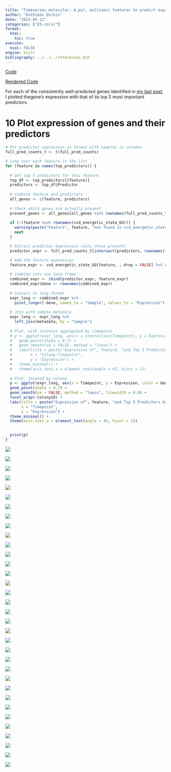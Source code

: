 ```yaml
---
title: "Timeseries molecular: A.pul, multiomic features to predict expression. Machine learning -- Part 4"
author: "Kathleen Durkin"
date: "2025-05-12"
categories: ["E5-coral"]
format:
  html:
    toc: true
execute: 
  eval: FALSE
engine: knitr
bibliography: ../../../references.bib
---
```


[Code](https://github.com/urol-e5/timeseries_molecular/blob/main/D-Apul/code/22.3-Apul-multiomic-machine-learning-byTP.Rmd)

[Rendered Code](https://github.com/urol-e5/timeseries_molecular/blob/main/D-Apul/code/22.3-Apul-multiomic-machine-learning-byTP.md)

For each of the consistently well-predicted genes identified in [my last post](./2025_05_08_timeseries_multiomic_ML_3.qmd), I plotted thegene's expression with that of its top 5 most important predictors.

# 10 Plot expression of genes and their predictors

``` r
# Put predictor expression in format with samples in columns
full_pred_counts_t <- t(full_pred_counts)

# Loop over each feature in the list
for (feature in names(top_predictors)) {
  
  # Get top 5 predictors for this feature
  top_df <- top_predictors[[feature]]
  predictors <- top_df$Predictor
  
  # Combine feature and predictors
  all_genes <- c(feature, predictors)
  
  # Check which genes are actually present
  present_genes <- all_genes[all_genes %in% rownames(full_pred_counts_t) | all_genes %in% rownames(vsd_energetic_state_GO)]
  
  if (!(feature %in% rownames(vsd_energetic_state_GO))) {
    warning(paste("Feature", feature, "not found in vsd_energetic_state_GO Skipping..."))
    next
  }

  # Extract predictor expression (only those present)
  predictor_expr <- full_pred_counts_t[intersect(predictors, rownames(full_pred_counts_t)), , drop = FALSE] %>% as.data.frame()

  # Add the feature expression
  feature_expr <- vsd_energetic_state_GO[feature, , drop = FALSE] %>% as.data.frame()
  
  # Combine into one data frame
  combined_expr <- rbind(predictor_expr, feature_expr)
  combined_expr$Gene <- rownames(combined_expr)
  
  # Convert to long format
  expr_long <- combined_expr %>%
    pivot_longer(-Gene, names_to = "Sample", values_to = "Expression")
  
  # Join with sample metadata
  expr_long <- expr_long %>%
    left_join(metadata, by = "Sample")
  
  # Plot, with colonies aggregated by timepoint
  # p <- ggplot(expr_long, aes(x = interaction(Timepoint), y = Expression, color = Gene, group = Gene)) +
  #   geom_point(alpha = 0.7) +
  #   geom_smooth(se = FALSE, method = "loess") +
  #   labs(title = paste("Expression of", feature, "and Top 5 Predictors"),
  #        x = "Colony-Timepoint",
  #        y = "Expression") +
  #   theme_minimal() +
  #   theme(axis.text.x = element_text(angle = 45, hjust = 1))
  
  # Plot, faceted by colony
  p <- ggplot(expr_long, aes(x = Timepoint, y = Expression, color = Gene, group = Gene)) +
  geom_point(alpha = 0.7) +
  geom_smooth(se = FALSE, method = "loess", linewidth = 0.8) +
  facet_wrap(~ColonyID) +
  labs(title = paste("Expression of", feature, "and Top 5 Predictors by Colony"),
       x = "Timepoint",
       y = "Expression") +
  theme_minimal() +
  theme(axis.text.x = element_text(angle = 45, hjust = 1))

  
  print(p)
}
```



![](./images/22.3-Apul-multiomic-machine-learning-byTP_files_2/unnamed-chunk-73-1.png)<!-- -->



![](./images/22.3-Apul-multiomic-machine-learning-byTP_files_2/unnamed-chunk-73-2.png)<!-- -->



![](./images/22.3-Apul-multiomic-machine-learning-byTP_files_2/unnamed-chunk-73-3.png)<!-- -->



![](./images/22.3-Apul-multiomic-machine-learning-byTP_files_2/unnamed-chunk-73-4.png)<!-- -->



![](./images/22.3-Apul-multiomic-machine-learning-byTP_files_2/unnamed-chunk-73-5.png)<!-- -->



![](./images/22.3-Apul-multiomic-machine-learning-byTP_files_2/unnamed-chunk-73-6.png)<!-- -->



![](./images/22.3-Apul-multiomic-machine-learning-byTP_files_2/unnamed-chunk-73-7.png)<!-- -->



![](./images/22.3-Apul-multiomic-machine-learning-byTP_files_2/unnamed-chunk-73-8.png)<!-- -->



![](./images/22.3-Apul-multiomic-machine-learning-byTP_files_2/unnamed-chunk-73-9.png)<!-- -->



![](./images/22.3-Apul-multiomic-machine-learning-byTP_files_2/unnamed-chunk-73-10.png)<!-- -->



![](./images/22.3-Apul-multiomic-machine-learning-byTP_files_2/unnamed-chunk-73-11.png)<!-- -->



![](./images/22.3-Apul-multiomic-machine-learning-byTP_files_2/unnamed-chunk-73-12.png)<!-- -->



![](./images/22.3-Apul-multiomic-machine-learning-byTP_files_2/unnamed-chunk-73-13.png)<!-- -->



![](./images/22.3-Apul-multiomic-machine-learning-byTP_files_2/unnamed-chunk-73-14.png)<!-- -->



![](./images/22.3-Apul-multiomic-machine-learning-byTP_files_2/unnamed-chunk-73-15.png)<!-- -->



![](./images/22.3-Apul-multiomic-machine-learning-byTP_files_2/unnamed-chunk-73-16.png)<!-- -->



![](./images/22.3-Apul-multiomic-machine-learning-byTP_files_2/unnamed-chunk-73-17.png)<!-- -->



![](./images/22.3-Apul-multiomic-machine-learning-byTP_files_2/unnamed-chunk-73-18.png)<!-- -->



![](./images/22.3-Apul-multiomic-machine-learning-byTP_files_2/unnamed-chunk-73-19.png)<!-- -->



![](./images/22.3-Apul-multiomic-machine-learning-byTP_files_2/unnamed-chunk-73-20.png)<!-- -->



![](./images/22.3-Apul-multiomic-machine-learning-byTP_files_2/unnamed-chunk-73-21.png)<!-- -->



![](./images/22.3-Apul-multiomic-machine-learning-byTP_files_2/unnamed-chunk-73-22.png)<!-- -->



![](./images/22.3-Apul-multiomic-machine-learning-byTP_files_2/unnamed-chunk-73-23.png)<!-- -->



![](./images/22.3-Apul-multiomic-machine-learning-byTP_files_2/unnamed-chunk-73-24.png)<!-- -->



![](./images/22.3-Apul-multiomic-machine-learning-byTP_files_2/unnamed-chunk-73-25.png)<!-- -->



![](./images/22.3-Apul-multiomic-machine-learning-byTP_files_2/unnamed-chunk-73-26.png)<!-- -->



![](./images/22.3-Apul-multiomic-machine-learning-byTP_files_2/unnamed-chunk-73-27.png)<!-- -->



![](./images/22.3-Apul-multiomic-machine-learning-byTP_files_2/unnamed-chunk-73-28.png)<!-- -->



![](./images/22.3-Apul-multiomic-machine-learning-byTP_files_2/unnamed-chunk-73-29.png)<!-- -->



![](./images/22.3-Apul-multiomic-machine-learning-byTP_files_2/unnamed-chunk-73-30.png)<!-- -->



![](./images/22.3-Apul-multiomic-machine-learning-byTP_files_2/unnamed-chunk-73-31.png)<!-- -->



![](./images/22.3-Apul-multiomic-machine-learning-byTP_files_2/unnamed-chunk-73-32.png)<!-- -->



![](./images/22.3-Apul-multiomic-machine-learning-byTP_files_2/unnamed-chunk-73-33.png)<!-- -->



![](./images/22.3-Apul-multiomic-machine-learning-byTP_files_2/unnamed-chunk-73-34.png)<!-- -->

